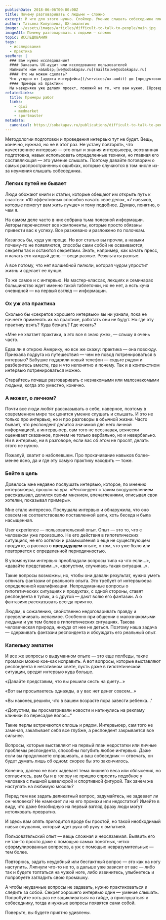 ```yaml
---
publishDate: 2018-06-06T00:00:00Z
title: Почему разговаривать с людьми — сложно
excerpt: И что для этого нужно. Спойлер. Умение слышать собеседника плюс немного эмпатии.
author: Татьяна Колупаева, UX-аналитик
image: ~/assets/images/articles/difficult-to-talk-to-people/main.jpg
imageAlt: Почему разговаривать с людьми — сложно
topic: ИССЛЕДОВАНИЯ
tags:
  - исследования
  - практика
seeMore: |
  ### Вам нужно исследование?
  #### Заказать UX-аудит или исследование пользователей
  Напишите нам на&nbsp;[we@sobakapav.ru](mailto:we@sobakapav.ru)
  #### Что мы можем сделать?
  Что угодно от [аудита интерфейса](/services/ux-audit) до [продуктового исследования](/services/research). 
  #### Примеры из практики
  Мы наверняка уже делали проект, пожожий на то, что вам нужно. [Проверьте](https://sobakapav.ru/portfolio).
relatedLinks:
  title: Примеры работ
  links:
    - qiwi
    - medmarket
    - sportmaster
metadata:
  canonical: https://sobakapav.ru/publications/difficult-to-talk-to-people
---
```



Методологии подготовки и проведения интервью тут не будет. Вещь, конечно, нужная, но не в этот раз. Не устану повторять, что качественное интервью — это опыт и знания интервьюера, осознанная подготовка, навык использовать определенные техники, но главная его составляющая — это умение слышать. Поэтому давайте поговорим о самых распространенных ошибках, которые случаются в том числе из-за неумения слышать собеседника.

### Легких путей не бывает

Люди обожают книги и статьи, которые обещают им открыть путь к счастью: «10 эффективных способов начать свое дело», «7 навыков, которые помогут вам жить лучше» и тому подобное. Думаю, понятно, о чем я.

На самом деле часто в них собрана тьма полезной информации. Авторы перечисляют все компоненты, которые просто обязаны привести вас к успеху. Все разжевано и разложено по полочкам.

Казалось бы, куда уж проще. Но вот статью вы прочли, а навыки почему-то не появляются, способы сами собой не осваиваются, секреты так и остаются секретами. Знать, например, как качать пресс, и качать его каждый день — вещи разные. Результаты разные.

А все потому, что нет волшебной пилюли, которая чудом упростит жизнь и сделает ее лучше.

То же самое и с интервью. На мастер-классах, лекциях и семинарах большинство ждет именно такой таблеточки, но ее нет, а есть куча очевидной — на первый взгляд — информации.

### Ох уж эта практика

Сколько бы «секретов хорошего интервью» вы ни узнали, пока не начнете применять их на практике, работать они не будут. Но где эту практику взять? Куда бежать? Где искать?

«Мне не хватает практики, а это все я знаю уже», — слышу я очень часто.

Едва ли я открою Америку, но все же скажу: практика — она повсюду. Приехала подруга из путешествия — чем не повод потренироваться в интервью? Бабушке подарили новый телефон — сядьте рядом и разберитесь вместе, где и что непонятно и почему. Так и в контекстном интервью потренироваться можно.

Старайтесь почаще разговаривать с незнакомыми или малознакомыми людьми, когда это уместно, конечно.

### А может, о личном?

Почти все люди любят рассказывать о себе, наверное, поэтому в современном мире так ценится умение слушать и слышать. И это не только про интервью, но и про разговоры в обычной жизни. Часто бывает, что респондент делится значимой для него личной информацией, а интервьюер, сам того не осознавая, всячески оценивает сказанное, причем не только вербально, но и невербально. Ни в интервью, ни в разговоре, если вас об этом не просят, делать этого не нужно.

Пожалуй, хватит о наболевшем. Про прокачивание навыков более-менее ясно, да и где эту самую практику находить — тоже.

### Бейте в цель

Довелось мне недавно послушать интервью, которое, по мнению интервьюера, прошло на ура. «Респондент с таким воодушевлением рассказывал, делился своим мнением, впечатлениями, описывал свои хотелки, показывал примеры».

Мне стало интересно. Послушала интервью и обнаружила, что оно совсем не соответствовало поставленной цели, хоть беседа и была насыщенная.

User experience — пользовательский опыт. Опыт — это то, что с человеком уже произошло. Не его действия в гипотетических ситуациях, не его хотелки и размышления о еще не существующем продукте, а рассказ о **предыдущем** опыте, о том, что уже было или повторяется с определенной периодичностью.

В упомянутом интервью преобладали вопросы типа «а что если…», «давайте представим…», «допустим, случилась такая ситуация…».

Такие вопросы возможны, но, чтобы они давали результат, нужно уметь отличать фантазии от реального опыта. Это требует от интервьюера определенной квалификации. Непродуманные вопросы о гипотетических ситуациях и продуктах, с одной стороны, ставят респондента в тупик, а с другой — дают волю его фантазии. А о фантазиях рассказывать всегда приятно.

Людям, к сожалению, свойственно недоговаривать правду и преувеличивать желаемое. Особенно при общении с малознакомыми людьми и уж тем более в гипотетических ситуациях. Такова человеческая природа, никуда от нее не деться. Поэтому наша задача — сдерживать фантазии респондента и обсуждать его реальный опыт.

### Капельку эмпатии

И все же вопросы о выдуманном опыте — это еще полбеды, такие промахи можно кое-как исправить. А вот вопросы, которые выставляют респондента в негативном свете, пусть даже в гипотетической ситуации, вредят интервью куда больше.

«Давайте представим, что вы решили сесть на диету…»

«Вот вы просыпаетесь однажды, а у вас нет денег совсем…»

«Вы наконец решили, что в вашем возрасте пора завести ребенка…"

«Допустим, вы просматривали новости и наткнулись на рекламу клиники по пересадке волос…"

Такие перлы встречаются сплошь и рядом. Интервьюер, сам того не замечая, закапывает себя все глубже, а респондент закрывается все сильнее.

Вопросы, которые выставляют на первый план недостатки или личные проблемы респондента, способны погубить любое интервью. Даже если вы продолжаете спрашивать, а ваш собеседник — отвечать, он будет думать лишь об одном: скорее бы это закончилось.

Конечно, далеко не всех задевает тема лишнего веса или облысения, но согласитесь, вам бы и в голову не пришло спросить подобное у человека с пышной шевелюрой и спортивной фигурой. Так зачем же наступать на любимую мозоль?

Перед тем как задать деликатный вопрос, задумайтесь, не задевает ли он человека? Не намекает ли на его промахи или недостатки? Имейте в виду, что даже безобидную на первый взгляд фразу люди могут истолковать превратно.

И здесь вам опять пригодится вроде бы простой, но такой необходимый навык слушания, который идет рука об руку с эмпатией.

Пользовательский опыт — вещь сложная и неосязаемая. Выявить его не так-то просто даже с помощью самых понятных, четко сформулированных вопросов, а уж с помощью невразумительных — тем более.

Повторюсь, задать неудобный или бестактный вопрос — это как на ногу наступить. Ляпнули что-то не то, а дальше уже зависит от вас — либо так и будете топтаться на чужой ноге, либо извинитесь, улыбнетесь и попробуете загладить свою промашку.

А чтобы неудачные вопросы не задавать, нужно практиковаться и следить за собой. Секрет хорошего интервью один — умение слышать. Попробуйте хоть раз не зацикливаться на гайде, а прислушаться к собеседнику, тогда и нужные вопросы появятся сами собой.

Поверьте, вы будете приятно удивлены.

